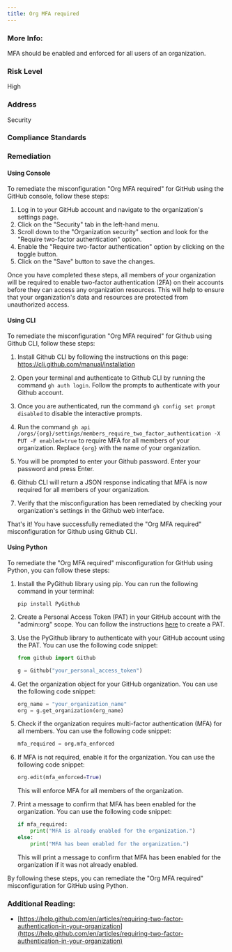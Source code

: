 ```yaml
---
title: Org MFA required
---
```


### More Info:

MFA should be enabled and enforced for all users of an organization.

### Risk Level

High

### Address

Security

### Compliance Standards

### Remediation

#### Using Console

To remediate the misconfiguration "Org MFA required" for GitHub using the GitHub console, follow these steps:

1. Log in to your GitHub account and navigate to the organization's settings page.
2. Click on the "Security" tab in the left-hand menu.
3. Scroll down to the "Organization security" section and look for the "Require two-factor authentication" option.
4. Enable the "Require two-factor authentication" option by clicking on the toggle button.
5. Click on the "Save" button to save the changes.

Once you have completed these steps, all members of your organization will be required to enable two-factor authentication (2FA) on their accounts before they can access any organization resources. This will help to ensure that your organization's data and resources are protected from unauthorized access.

#### Using CLI

To remediate the misconfiguration "Org MFA required" for Github using Github CLI, follow these steps:

1. Install Github CLI by following the instructions on this page: https://cli.github.com/manual/installation

2. Open your terminal and authenticate to Github CLI by running the command `gh auth login`. Follow the prompts to authenticate with your Github account.

3. Once you are authenticated, run the command `gh config set prompt disabled` to disable the interactive prompts.

4. Run the command `gh api /orgs/{org}/settings/members_require_two_factor_authentication -X PUT -F enabled=true` to require MFA for all members of your organization. Replace `{org}` with the name of your organization.

5. You will be prompted to enter your Github password. Enter your password and press Enter.

6. Github CLI will return a JSON response indicating that MFA is now required for all members of your organization.

7. Verify that the misconfiguration has been remediated by checking your organization's settings in the Github web interface. 

That's it! You have successfully remediated the "Org MFA required" misconfiguration for Github using Github CLI.

#### Using Python

To remediate the "Org MFA required" misconfiguration for GitHub using Python, you can follow these steps:

1. Install the PyGithub library using pip. You can run the following command in your terminal:

   ```
   pip install PyGithub
   ```

2. Create a Personal Access Token (PAT) in your GitHub account with the "admin:org" scope. You can follow the instructions [here](https://docs.github.com/en/authentication/keeping-your-account-and-data-secure/creating-a-personal-access-token) to create a PAT.

3. Use the PyGithub library to authenticate with your GitHub account using the PAT. You can use the following code snippet:

   ```python
   from github import Github

   g = Github("your_personal_access_token")
   ```

4. Get the organization object for your GitHub organization. You can use the following code snippet:

   ```python
   org_name = "your_organization_name"
   org = g.get_organization(org_name)
   ```

5. Check if the organization requires multi-factor authentication (MFA) for all members. You can use the following code snippet:

   ```python
   mfa_required = org.mfa_enforced
   ```

6. If MFA is not required, enable it for the organization. You can use the following code snippet:

   ```python
   org.edit(mfa_enforced=True)
   ```

   This will enforce MFA for all members of the organization.

7. Print a message to confirm that MFA has been enabled for the organization. You can use the following code snippet:

   ```python
   if mfa_required:
       print("MFA is already enabled for the organization.")
   else:
       print("MFA has been enabled for the organization.")
   ```

   This will print a message to confirm that MFA has been enabled for the organization if it was not already enabled.

By following these steps, you can remediate the "Org MFA required" misconfiguration for GitHub using Python.

### Additional Reading:

- [https://help.github.com/en/articles/requiring-two-factor-authentication-in-your-organization](https://help.github.com/en/articles/requiring-two-factor-authentication-in-your-organization)
